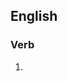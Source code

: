 ==English==

===Verb===
{{head|en|present participle}}

# {{present participle of|sodomize|lang=en|nocat=1}}